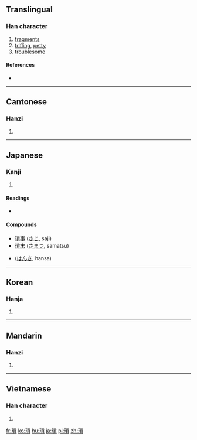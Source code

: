 {{also|琐}}
==Translingual==

===Han character===
{{Han char|rn=96|rad=玉|as=10|sn=14|four=1918<sub>6</sub>|canj=一土火月金 (MGFBC)}}

# [[fragments]]
# [[trifling]], [[petty]]
# [[troublesome]]

====References====
* {{Han ref|kx=0738.230|dkj=21147|dj=1149.070|hdz=21130.150|uh=7463|ud=29795|bh=BABE|bd=47806}}

----

==Cantonese==

===Hanzi===
{{yue-hanzi|jyut=so2|y=so2|sim=琐}}

# {{defn|lang=yue|sort=玉10}}

----

==Japanese==

===Kanji===
{{ja-kanji|grade=|rs=玉10}}

# {{defn|lang=ja|sort=玉10}}

====Readings====
* {{ja-readings|on=[[さ]] (sa)|kun=[[ちいさい]] (chiisai)}}

====Compounds====
* [[瑣事]] ([[さじ]], saji)
* [[瑣末]] ([[さまつ]], samatsu)
* {{l|ja|煩瑣}} ([[はんさ]], hansa)

----

==Korean==

===Hanja===
{{ko-hanja|hangeul=쇄|eumhun=|rv=swae|mr=swae|y=sway}}

# {{defn|lang=ko|sort=玉10}}

----

==Mandarin==

===Hanzi===
{{cmn-hanzi|sim=琐|pin=[[suǒ]] ([[suo3]])|wg=so<sup>3</sup>}}

# {{defn|lang=cmn|sort=玉10}}

----

==Vietnamese==

===Han character===
{{vi-hantu|[[tỏa]], [[toả]]|rs=玉10}}

# {{defn|lang=vi|sort=玉10}}

[[fr:瑣]]
[[ko:瑣]]
[[hu:瑣]]
[[ja:瑣]]
[[pl:瑣]]
[[zh:瑣]]